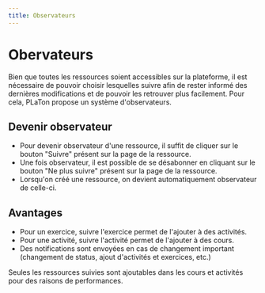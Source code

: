 ```yaml
---
title: Observateurs
---
```



# Obervateurs

Bien que toutes les ressources soient accessibles sur la plateforme, il est nécessaire de pouvoir choisir lesquelles suivre afin de rester informé des dernières modifications
et de pouvoir les retrouver plus facilement. Pour cela, PLaTon propose un système d'observateurs.

## Devenir observateur

- Pour devenir observateur d'une ressource, il suffit de cliquer sur le bouton "Suivre" présent sur la page de la ressource.
- Une fois observateur, il est possible de se désabonner en cliquant sur le bouton "Ne plus suivre" présent sur la page de la ressource.
- Lorsqu'on créé une ressource, on devient automatiquement observateur de celle-ci.

## Avantages

- Pour un exercice, suivre l'exercice permet de l'ajouter à des activités.
- Pour une activité, suivre l'activité permet de l'ajouter à des cours.
- Des notifications sont envoyées en cas de changement important (changement de status, ajout d'activités et exercices, etc.)

<Callout type="warning">
  Seules les ressources suivies sont ajoutables dans les cours et activités pour des raisons de performances.
</Callout>
